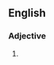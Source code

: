 {{also|springlike}}
==English==

===Adjective===
{{en-adj|head=[[spring]]-[[like]]}}

# {{alternative spelling of|en|springlike}}